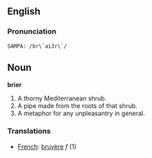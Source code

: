 ==English==

===Pronunciation===
 SAMPA: /br\`ai3r\`/

==Noun==
'''brier'''
# A thorny Mediterranean shrub.
# A pipe made from the roots of that shrub.
# A metaphor for any unpleasantry in general.

===Translations===
*[[French]]: [[bruyère]] ''f'' (1)